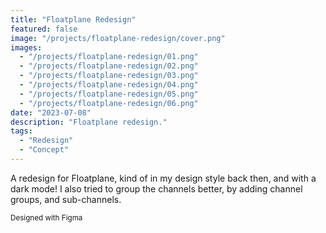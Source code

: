 ```yaml
---
title: "Floatplane Redesign"
featured: false
image: "/projects/floatplane-redesign/cover.png"
images:
  - "/projects/floatplane-redesign/01.png"
  - "/projects/floatplane-redesign/02.png"
  - "/projects/floatplane-redesign/03.png"
  - "/projects/floatplane-redesign/04.png"
  - "/projects/floatplane-redesign/05.png"
  - "/projects/floatplane-redesign/06.png"
date: "2023-07-08"
description: "Floatplane redesign."
tags:
  - "Redesign"
  - "Concept"
---
```


A redesign for Floatplane, kind of in my design style back then, and with a dark mode! I also tried to group the channels better, by adding channel groups, and sub-channels.

<sub>Designed with Figma</sub>
